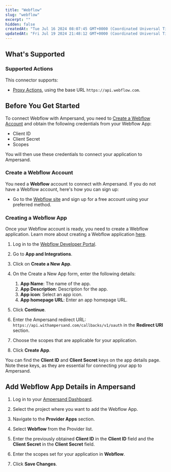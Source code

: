```yaml
---
title: "Webflow"
slug: "webflow"
excerpt: ""
hidden: false
createdAt: "Tue Jul 16 2024 08:07:45 GMT+0000 (Coordinated Universal Time)"
updatedAt: "Fri Jul 19 2024 21:48:12 GMT+0000 (Coordinated Universal Time)"
---
```

## What's Supported

### Supported Actions

This connector supports:
- [Proxy Actions](/define-integrations/proxy-actions), using the base URL `https://api.webflow.com`.

## Before You Get Started

To connect Webflow with Ampersand, you need to [Create a Webflow Account](#create-a-webflow-account) and obtain the following credentials from your Webflow App:

- Client ID
- Client Secret
- Scopes

You will then use these credentials to connect your application to Ampersand.

### Create a Webflow Account

You need a **Webflow** account to connect with Ampersand. If you do not have a Webflow account, here's how you can sign up:

- Go to the [Webflow site](https://webflow.com/) and sign up for a free account using your preferred method.

### Creating a Webflow App

Once your Webflow account is ready, you need to create a Webflow application. Learn more about creating a Webflow application [here](https://developers.webflow.com/).

1. Log in to the [Webflow Developer Portal](https://developers.webflow.com/).

2. Go to **App and Integrations**.

3. Click on **Create a New App**.

4. On the Create a New App form, enter the following details:
   1. **App Name**: The name of the app.
   2. **App Description**: Description for the app.
   3. **App icon**: Select an app icon.
   4. **App homepage URL**: Enter an app homepage URL.

5. Click **Continue**.

   

6. Enter the Ampersand redirect URL: `https://api.withampersand.com/callbacks/v1/oauth` in the **Redirect URI** section.

7. Choose the scopes that are applicable for your application.

8. Click **Create App**.

   

You can find the **Client ID** and **Client Secret** keys on the app details page. Note these keys, as they are essential for connecting your app to Ampersand.




## Add Webflow App Details in Ampersand

1. Log in to your [Ampersand Dashboard](https://dashboard.withampersand.com).

2. Select the project where you want to add the Webflow App.

   

3. Navigate to the **Provider Apps** section.

4. Select **Webflow** from the Provider list.

5. Enter the previously obtained **Client ID** in the **Client ID** field and the **Client Secret** in the **Client Secret** field.

6. Enter the scopes set for your application in **Webflow**.

   

7. Click **Save Changes**.

